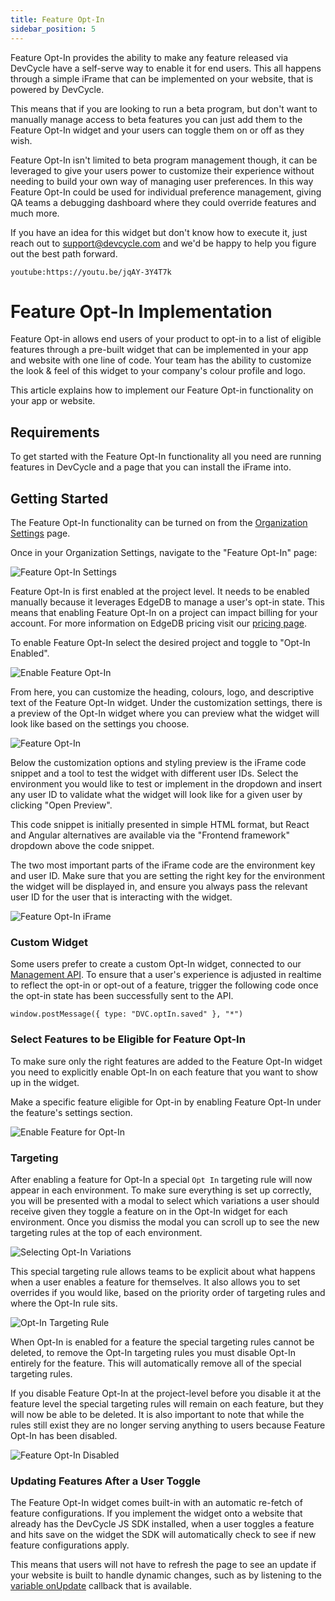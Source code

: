 ```yaml
---
title: Feature Opt-In
sidebar_position: 5
---
```


Feature Opt-In provides the ability to make any feature released via DevCycle have a self-serve way to enable it for end users. This all happens through a simple iFrame that can be implemented on your website, that is powered by DevCycle.

This means that if you are looking to run a beta program, but don't want to manually manage access to beta features you can just add them to the Feature Opt-In widget and your users can toggle them on or off as they wish.

Feature Opt-In isn't limited to beta program management though, it can be leveraged to give your users power to customize their experience without needing to build your own way of managing user preferences. In this way Feature Opt-In could be used for individual preference management, giving QA teams a debugging dashboard where they could override features and much more.

If you have an idea for this widget but don't know how to execute it, just reach out to support@devcycle.com and we'd be happy to help you figure out the best path forward.

`youtube:https://youtu.be/jqAY-3Y4T7k`


# Feature Opt-In Implementation

Feature Opt-in allows end users of your product to opt-in to a list of eligible features through a pre-built widget that can be implemented in your app and website with one line of code. Your team has the ability to customize the look & feel of this widget to your company's colour profile and logo. 

This article explains how to implement our Feature Opt-in functionality on your app or website. 

## Requirements

To get started with the Feature Opt-In functionality all you need are running features in DevCycle and a page that you can install the iFrame into.

## Getting Started

The Feature Opt-In functionality can be turned on from the [Organization Settings](https://app.devcycle.com/r/optIn) page.

Once in your Organization Settings, navigate to the "Feature Opt-In" page:

![Feature Opt-In Settings](/oct-22-2022-feature-opt-in-1.png)

Feature Opt-In is first enabled at the project level. It needs to be enabled manually because it leverages EdgeDB to manage a user's opt-in state. This means that enabling Feature Opt-In on a project can impact billing for your account. For more information on EdgeDB pricing visit our [pricing page](https://devcycle.com/pricing).

To enable Feature Opt-In select the desired project and toggle to "Opt-In Enabled".

![Enable Feature Opt-In](/oct-22-2022-feature-opt-in-2.png)

From here, you can customize the heading, colours, logo, and descriptive text of the Feature Opt-In widget. Under the customization settings, there is a preview of the Opt-In widget where you can preview what the widget will look like based on the settings you choose.

![Feature Opt-In](/oct-22-2022-feature-opt-in-3.png)

 Below the customization options and styling preview is the iFrame code snippet and a tool to test the widget with different user IDs. Select the environment you would like to test or implement in the dropdown and insert any user ID to validate what the widget will look like for a given user by clicking "Open Preview". 

 This code snippet is initially presented in simple HTML format, but React and Angular alternatives are available via the "Frontend framework" dropdown above the code snippet.
 
 The two most important parts of the iFrame code are the environment key and user ID. Make sure that you are setting the right key for the environment the widget will be displayed in, and ensure you always pass the relevant user ID for the user that is interacting with the widget.

![Feature Opt-In iFrame](/oct-22-2022-feature-opt-in-4.png)

### Custom Widget

Some users prefer to create a custom Opt-In widget, connected to our [Management API](/management-api/). To ensure that a user's experience is adjusted in realtime to reflect the opt-in or opt-out of a feature, trigger the following code once the opt-in state has been successfully sent to the API.

```
window.postMessage({ type: "DVC.optIn.saved" }, "*")
```

### Select Features to be Eligible for Feature Opt-In

To make sure only the right features are added to the Feature Opt-In widget you need to explicitly enable Opt-In on each feature that you want to show up in the widget.

Make a specific feature eligible for Opt-in by enabling Feature Opt-In under the feature's settings section.

![Enable Feature for Opt-In](/oct-22-2022-feature-opt-in-5.png)

### Targeting

After enabling a feature for Opt-In a special `Opt In` targeting rule will now appear in each environment. To make sure everything is set up correctly, you will be presented with a modal to select which variations a user should receive given they toggle a feature on in the Opt-In widget for each environment. Once you dismiss the modal you can scroll up to see the new targeting rules at the top of each environment.

![Selecting Opt-In Variations](/oct-22-2022-feature-opt-in-7.png)

This special targeting rule allows teams to be explicit about what happens when a user enables a feature for themselves. It also allows you to set overrides if you would like, based on the priority order of targeting rules and where the Opt-In rule sits.

![Opt-In Targeting Rule](/oct-7-2022-feature-opt-in-6.png)

When Opt-In is enabled for a feature the special targeting rules cannot be deleted, to remove the Opt-In targeting rules you must disable Opt-In entirely for the feature. This will automatically remove all of the special targeting rules.

If you disable Feature Opt-In at the project-level before you disable it at the feature level the special targeting rules will remain on each feature, but they will now be able to be deleted. It is also important to note that while the rules still exist they are no longer serving anything to users because Feature Opt-In has been disabled.

![Feature Opt-In Disabled](/oct-22-2022-feature-opt-in-8.png)

### Updating Features After a User Toggle

The Feature Opt-In widget comes built-in with an automatic re-fetch of feature configurations. If you implement the widget onto a website that already has the DevCycle JS SDK installed, when a user toggles a feature and hits save on the widget the SDK will automatically check to see if new feature configurations apply.

This means that users will not have to refresh the page to see an update if your website is built to handle dynamic changes, such as by listening to the [variable onUpdate](/sdk/client-side-sdks/javascript/javascript-usage#getting-variable-values) callback that is available.
